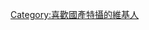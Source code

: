 {{Userbox-r
  |border-c = black
  |border-s = 1
  |id-c     = green
  |id-s     = 14
  |id-fc    = black
  |info-c   = yellow
  |info-s   = 8
  |info-fc  = black
  |id       = 國產最高
  |info     = 這位用戶喜歡'''[[國產特攝]]'''。
}}


[[Category:喜歡國產特攝的維基人]]